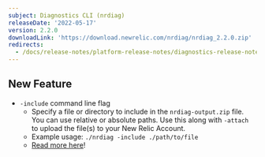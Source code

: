 ```yaml
---
subject: Diagnostics CLI (nrdiag)
releaseDate: '2022-05-17'
version: 2.2.0
downloadLink: 'https://download.newrelic.com/nrdiag/nrdiag_2.2.0.zip'
redirects:
  - /docs/release-notes/platform-release-notes/diagnostics-release-notes/diagnostics-cli-220
---
```


## New Feature

* `-include` command line flag
  * Specify a file or directory to include in the `nrdiag-output.zip` file. You can use relative or absolute paths. Use this along with `-attach` to upload the file(s) to your New Relic Account.
  * Example usage: `./nrdiag -include ./path/to/file`
  * [Read more here](https://docs.newrelic.com/docs/new-relic-solutions/solve-common-issues/diagnostics-cli-nrdiag/run-diagnostics-cli-nrdiag/#include-additional-files)!


